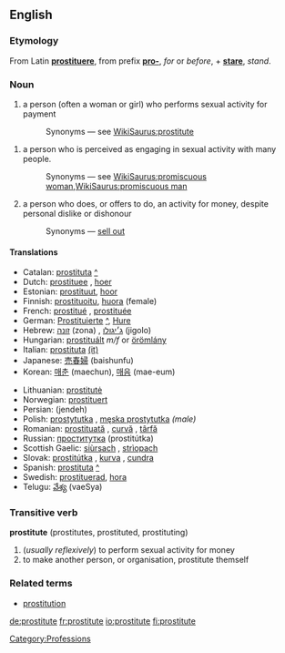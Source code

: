 ==English==


===Etymology===
From Latin '''[[prostituere]]''', from prefix '''[[pro-]]''', ''for'' or ''before'', + '''[[stare]]''', ''stand''.

===Noun===
{{en-noun-reg}}

#a person (often a woman or girl) who performs sexual activity for payment
#:Synonyms — see [[WikiSaurus:prostitute]]
[[Category:Professions]]
#a person who is perceived as engaging in sexual activity with many people.
#:Synonyms — see [[WikiSaurus:promiscuous woman]],[[WikiSaurus:promiscuous man]]
#a person who does, or offers to do, an activity for money, despite personal dislike or dishonour
#:Synonyms — [[sell out]]

==== Translations ====
{{top}}
*Catalan: [[prostituta]] {{f}} [[:ca:prostituta|^]] 
*Dutch: [[prostituee]] {{f}}, [[hoer]] {{f}}
*Estonian: [[prostituut]], [[hoor]]
*Finnish: [[prostituoitu]], [[huora]] (female)
*French: [[prostitué]] {{m}}, [[prostituée]] {{f}}
*German: [[Prostituierte]] {{f}} [[:de:Prostituierte|^]], [[Hure]] {{f}}
*Hebrew: [[זונה]] (zona) {{f}}, [[ג׳יגולו]] (jigolo) {{m}}
*Hungarian: [[prostituált]] ''m/f'' or [[örömlány]] {{f}}
*Italian: [[prostituta]] {{f}} [[:it:prostituta|(it)]] 
*Japanese: [[売春婦]] (baishunfu)
*Korean: [[매춘]] (maechun), [[매음]] (mae-eum)
{{mid}}
*Lithuanian: [[prostitutė]] {{f}}
*Norwegian: [[prostituert]] {{m}}
*Persian: {{FAchar|[[جنده]]}} (jendeh)
*Polish: [[prostytutka]] {{f}}, [[męska prostytutka]] ''(male)''
*Romanian: [[prostituată]] {{f}}, [[curvă]] {{f}}, [[târfă]] {{f}}
*Russian: [[проститутка]] (prostitútka) {{f}}
*Scottish Gaelic: [[siùrsach]] {{f}}, [[strìopach]] {{f}}
*Slovak: [[prostitútka#Slovak|prostitútka]] {{f}}, [[kurva#Slovak|kurva]] {{f}}, [[cundra#Slovak|cundra]] {{f}}
*Spanish: [[prostituta]] {{f}} [[:es:prostituta|^]]
*Swedish: [[prostituerad]], [[hora]]
*Telugu: [[వేశ్య]] (vaeSya)
{{bottom}}

===Transitive verb===
'''prostitute''' (prostitutes, prostituted, prostituting)

# (''usually reflexively'') to perform sexual activity for money
#to make another person, or organisation, prostitute themself

===Related terms===
*[[prostitution]]

[[de:prostitute]]
[[fr:prostitute]]
[[io:prostitute]]
[[fi:prostitute]]